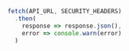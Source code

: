 ```js
fetch(API_URL, SECURITY_HEADERS)
  .then(
    response => response.json(),
    error => console.warn(error)
  )
```
